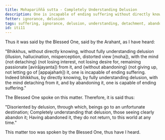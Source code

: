 ```yaml
---
title: Mohapariññā sutta - Completely Understanding Delusion
description: One is incapable of ending suffering without directly knowing, not completely understanding delusion, without the mind not detaching from it and without abandoning it. One is capable of ending suffering by directly knowing, by fully understanding delusion, with the mind detaching from it, and by abandoning it.
fetter: ignorance, delusion
tags: suffering, ignorance, delusion, understanding, detachment, abandoning, iti
id: iti11
---
```


Thus it was said by the Blessed One, said by the Arahant, as I have heard:

"Bhikkhus, without directly knowing, without fully understanding delusion (illusion, hallucination, misperception, distorted view [moha]), with the mind \{not detaching} (not losing interest, not losing desire for, remaining passionate [avirājayanta]) from it, and \{without abandoning} (not giving up, not letting go of [appajahaṁ]) it, one is incapable of ending suffering. Indeed bhikkhus, by directly knowing, by fully understanding delusion, with the mind detaching from it, and by abandoning it, one is capable of ending suffering."

The Blessed One spoke on this matter. Therefore, it is said thus:

"Disoriented by delusion, through which,
beings go to an unfortunate destination;
Completely understanding that delusion,
those seeing clearly abandon it;
Having abandoned it, they do not return,
to this world at any time."

This matter too was spoken by the Blessed One, thus have I heard.